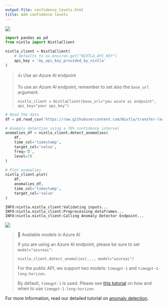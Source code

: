 ```yaml
---
output-file: confidence_levels.html
title: Add confidence levels
---
```



[![](https://colab.research.google.com/assets/colab-badge.svg)](https://colab.research.google.com/github/Nixtla/nixtla/blob/main/nbs/docs/capabilities/anomaly-detection/04_confidence_levels.ipynb)

```python
import pandas as pd
from nixtla import NixtlaClient
```


```python
nixtla_client = NixtlaClient(
    # defaults to os.environ.get("NIXTLA_API_KEY")
    api_key = 'my_api_key_provided_by_nixtla'
)
```

> 👍 Use an Azure AI endpoint
>
> To use an Azure AI endpoint, remember to set also the `base_url`
> argument:
>
> `nixtla_client = NixtlaClient(base_url="you azure ai endpoint", api_key="your api_key")`

```python
# Read the data
df = pd.read_csv('https://raw.githubusercontent.com/Nixtla/transfer-learning-time-series/main/datasets/peyton_manning.csv')

# Anomaly detection using a 70% confidence interval
anomalies_df = nixtla_client.detect_anomalies(
    df, 
    time_col='timestamp', 
    target_col='value', 
    freq='D',
    level=70
)

# Plot anomalies
nixtla_client.plot(
    df, 
    anomalies_df,
    time_col='timestamp', 
    target_col='value'
)
```

``` text
INFO:nixtla.nixtla_client:Validating inputs...
INFO:nixtla.nixtla_client:Preprocessing dataframes...
INFO:nixtla.nixtla_client:Calling Anomaly Detector Endpoint...
```

![](/nixtla/docs/capabilities/anomaly-detection/04_confidence_levels_files/figure-markdown_strict/cell-5-output-2.png)

> 📘 Available models in Azure AI
>
> If you are using an Azure AI endpoint, please be sure to set
> `model="azureai"`:
>
> `nixtla_client.detect_anomalies(..., model="azureai")`
>
> For the public API, we support two models: `timegpt-1` and
> `timegpt-1-long-horizon`.
>
> By default, `timegpt-1` is used. Please see [this
> tutorial](https://docs.nixtla.io/docs/tutorials-long_horizon_forecasting)
> on how and when to use `timegpt-1-long-horizon`.

For more information, read our detailed tutorial on [anomaly
detection](https://docs.nixtla.io/docs/tutorials/anomaly_detection).

